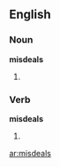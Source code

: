 ==English==
===Noun===
'''misdeals'''

#{{plural of|[[misdeal]]}}

===Verb===
'''misdeals'''

#{{third-person singular of|[[misdeal]]}}

[[ar:misdeals]]